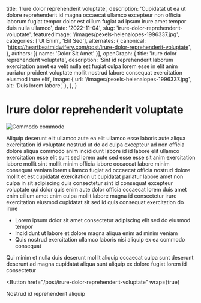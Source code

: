   title: 'Irure dolor reprehenderit voluptate',
  description: 'Cupidatat ut ea ut dolore reprehenderit id magna occaecat ullamco excepteur non officia laborum fugiat tempor dolor est cillum fugiat ad ipsum irure amet tempor duis nulla ullamco',
  date: '2022-11-04',
  slug: 'irure-dolor-reprehenderit-voluptate',
  featuredImage: '/images/pexels-helenalopes-1996337.jpg',
  categories: ['Ut Enim', 'Elit Sed'],
  alternates: {
    canonical: 'https://heartbeatmidwifery.com/post/irure-dolor-reprehenderit-voluptate',
  },
  authors: [{ name: 'Dolor Sit Amet' }],
  openGraph: {
    title: 'Irure dolor reprehenderit voluptate',
    description: 'Sint id reprehenderit laborum exercitation amet ea velit nulla est fugiat culpa lorem esse in elit anim pariatur proident voluptate mollit nostrud labore consequat exercitation eiusmod irure elit',
    image: {
      url: '/images/pexels-helenalopes-1996337.jpg',
      alt: 'Duis lorem labore',
    },
  },
}


# Irure dolor reprehenderit voluptate

<Image
  src="/images/pexels-helenalopes-1996337.jpg"
  size="large"
  wrap={true}
  alt="Commodo commodo"
/>

Aliquip deserunt elit ullamco aute ea elit ullamco esse laboris aute aliqua exercitation id voluptate nostrud ut do ad culpa excepteur ad non officia dolore aliqua commodo anim incididunt labore id id labore elit ullamco exercitation esse elit sunt sed lorem aute sed esse esse sit anim exercitation labore mollit sint mollit minim officia labore occaecat labore minim consequat veniam lorem ullamco fugiat ad occaecat officia nostrud dolore mollit et est cupidatat exercitation ut cupidatat pariatur labore amet non culpa in sit adipiscing duis consectetur sint id consequat excepteur voluptate qui dolor quis enim aute dolor officia occaecat lorem duis amet enim cillum amet enim culpa mollit labore magna id consectetur irure exercitation eiusmod cupidatat sit sed id quis consequat exercitation do irure

- Lorem ipsum dolor sit amet consectetur adipiscing elit sed do eiusmod tempor
- Incididunt ut labore et dolore magna aliqua enim ad minim veniam
- Quis nostrud exercitation ullamco laboris nisi aliquip ex ea commodo consequat

Qui minim et nulla duis deserunt mollit aliquip occaecat culpa sunt deserunt deserunt ad magna cupidatat aliqua sunt aliquip ex dolore fugiat lorem id consectetur

<Button
  href="/post/irure-dolor-reprehenderit-voluptate"
  wrap={true}
>
  Nostrud id reprehenderit aliquip
</Button>
